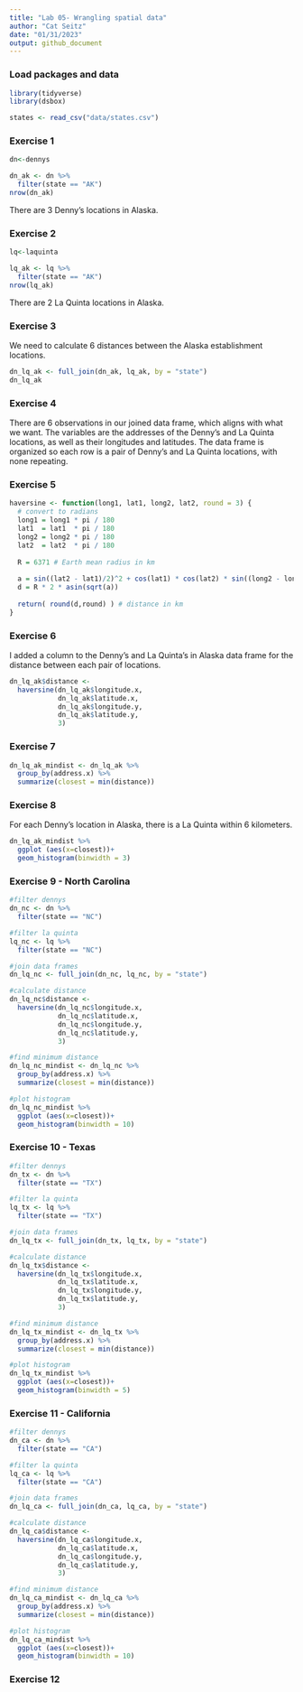 ```yaml
---
title: "Lab 05- Wrangling spatial data"
author: "Cat Seitz"
date: "01/31/2023"
output: github_document
---
```


### Load packages and data

```r
library(tidyverse) 
library(dsbox) 
```

```r
states <- read_csv("data/states.csv")
```

### Exercise 1

```r

dn<-dennys

dn_ak <- dn %>%
  filter(state == "AK")
nrow(dn_ak)

```
There are 3 Denny's locations in Alaska. 

### Exercise 2

```r

lq<-laquinta

lq_ak <- lq %>%
  filter(state == "AK")
nrow(lq_ak)

```

There are 2 La Quinta locations in Alaska. 

### Exercise 3

We need to calculate 6 distances between the Alaska establishment locations. 

```r

dn_lq_ak <- full_join(dn_ak, lq_ak, by = "state")
dn_lq_ak

```

### Exercise 4

There are 6 observations in our joined data frame, which aligns with what we want. The variables are the addresses of the Denny's and La Quinta locations, as well as their longitudes and latitudes. The data frame is organized so each row is a pair of Denny's and La Quinta locations, with none repeating. 

### Exercise 5

```r

haversine <- function(long1, lat1, long2, lat2, round = 3) {
  # convert to radians
  long1 = long1 * pi / 180
  lat1  = lat1  * pi / 180
  long2 = long2 * pi / 180
  lat2  = lat2  * pi / 180
  
  R = 6371 # Earth mean radius in km
  
  a = sin((lat2 - lat1)/2)^2 + cos(lat1) * cos(lat2) * sin((long2 - long1)/2)^2
  d = R * 2 * asin(sqrt(a))
  
  return( round(d,round) ) # distance in km
}

```



### Exercise 6

I added a column to the Denny's and La Quinta's in Alaska data frame for the distance between each pair of locations. 

```r

dn_lq_ak$distance <-
  haversine(dn_lq_ak$longitude.x,
            dn_lq_ak$latitude.x,
            dn_lq_ak$longitude.y,
            dn_lq_ak$latitude.y,
            3)

```


### Exercise 7

```r

dn_lq_ak_mindist <- dn_lq_ak %>%
  group_by(address.x) %>%
  summarize(closest = min(distance))

```

### Exercise 8

For each Denny's location in Alaska, there is a La Quinta within 6 kilometers. 

```r
dn_lq_ak_mindist %>%
  ggplot (aes(x=closest))+
  geom_histogram(binwidth = 3)

```


### Exercise 9 - North Carolina

```r

#filter dennys
dn_nc <- dn %>%
  filter(state == "NC")

#filter la quinta
lq_nc <- lq %>%
  filter(state == "NC")

#join data frames
dn_lq_nc <- full_join(dn_nc, lq_nc, by = "state")

#calculate distance
dn_lq_nc$distance <-
  haversine(dn_lq_nc$longitude.x,
            dn_lq_nc$latitude.x,
            dn_lq_nc$longitude.y,
            dn_lq_nc$latitude.y,
            3)

#find minimum distance
dn_lq_nc_mindist <- dn_lq_nc %>%
  group_by(address.x) %>%
  summarize(closest = min(distance))

#plot histogram
dn_lq_nc_mindist %>%
  ggplot (aes(x=closest))+
  geom_histogram(binwidth = 10)

```





### Exercise 10 - Texas

```r

#filter dennys
dn_tx <- dn %>%
  filter(state == "TX")

#filter la quinta
lq_tx <- lq %>%
  filter(state == "TX")

#join data frames
dn_lq_tx <- full_join(dn_tx, lq_tx, by = "state")

#calculate distance
dn_lq_tx$distance <-
  haversine(dn_lq_tx$longitude.x,
            dn_lq_tx$latitude.x,
            dn_lq_tx$longitude.y,
            dn_lq_tx$latitude.y,
            3)

#find minimum distance
dn_lq_tx_mindist <- dn_lq_tx %>%
  group_by(address.x) %>%
  summarize(closest = min(distance))

#plot histogram
dn_lq_tx_mindist %>%
  ggplot (aes(x=closest))+
  geom_histogram(binwidth = 5)

```

### Exercise 11 - California

```r

#filter dennys
dn_ca <- dn %>%
  filter(state == "CA")

#filter la quinta
lq_ca <- lq %>%
  filter(state == "CA")

#join data frames
dn_lq_ca <- full_join(dn_ca, lq_ca, by = "state")

#calculate distance
dn_lq_ca$distance <-
  haversine(dn_lq_ca$longitude.x,
            dn_lq_ca$latitude.x,
            dn_lq_ca$longitude.y,
            dn_lq_ca$latitude.y,
            3)

#find minimum distance
dn_lq_ca_mindist <- dn_lq_ca %>%
  group_by(address.x) %>%
  summarize(closest = min(distance))

#plot histogram
dn_lq_ca_mindist %>%
  ggplot (aes(x=closest))+
  geom_histogram(binwidth = 10)

```

### Exercise 12

















